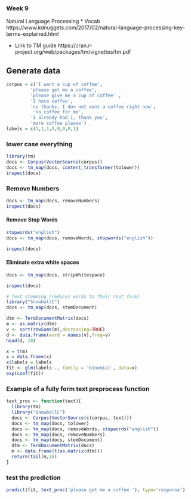 ### Week 9 
Natural Language Processing 
* Vocab
https://www.kdnuggets.com/2017/02/natural-language-processing-key-terms-explained.html

* Link to TM guide
https://cran.r-project.org/web/packages/tm/vignettes/tm.pdf

## Generate data
```R

corpus = c('I want a cup of coffee', 
         'please get me a coffee',
         'please give me a cup of coffee' ,
         'I hate coffee', 
         'no thanks, I don not want a coffee right now',
          'no coffee for me',
         'I already had 1, thank you',
         'more coffee please')
labels = c(1,1,1,0,0,0,0,1)
```

### lower case everything
```r
library(tm)
docs <- Corpus(VectorSource(corpus))
docs <- tm_map(docs, content_transformer(tolower))
inspect(docs)
```


### Remove Numbers
```r
docs <- tm_map(docs, removeNumbers)
inspect(docs)
```

#### Remove Stop Words
```r
stopwords("english")
docs <- tm_map(docs, removeWords, stopwords("english"))

inspect(docs)
```


#### Eliminate extra white spaces
```r
docs <- tm_map(docs, stripWhitespace)

inspect(docs)
```

```r
# Text stemming (reduces words to their root form)
library("SnowballC")
docs <- tm_map(docs, stemDocument)

dtm <- TermDocumentMatrix(docs)
m <- as.matrix(dtm)
v <- sort(rowSums(m),decreasing=TRUE)
d <- data.frame(word = names(v),freq=v)
head(d, 10)
```


```r
x = t(m)
x = data.frame(x)
x$labels = labels
fit <- glm(labels~., family = 'binomial', data=x)
exp(coef(fit))
```

### Example of a fully form text preprocess function

```r
text_proc <- function(text){
  library(tm)
  library("SnowballC")
  docs <- Corpus(VectorSource(c(corpus, text)))
  docs <- tm_map(docs, tolower)
  docs <- tm_map(docs, removeWords, stopwords("english"))
  docs <- tm_map(docs, removeNumbers)
  docs <- tm_map(docs, stemDocument)
  dtm <- TermDocumentMatrix(docs)
  m <- data.frame(t(as.matrix(dtm)))
  return(tail(m,1))
}
```


### test the prediction
```r
predict(fit, text_proc('please get me a coffee '), type='response')
```



